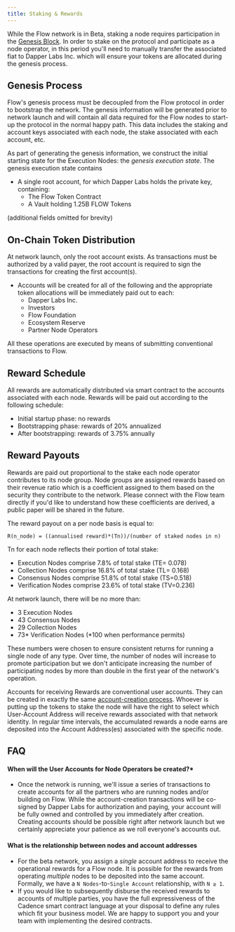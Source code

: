```yaml
---
title: Staking & Rewards
---
```


While the Flow network is in Beta, staking a node requires participation in the [Genesis Block](doc:genesis-bootstrapping). In order to stake on the protocol and participate as a node operator, in this period you'll need to manually transfer the associated fiat to Dapper Labs Inc. which will ensure your tokens are allocated during the genesis process.

## Genesis Process

Flow's genesis process must be decoupled from the Flow protocol in order to bootstrap the network. The genesis information will be generated prior to network launch and will contain all data required for the Flow nodes to start-up the protocol in the normal happy path. This data includes the staking and account keys associated with each node, the stake associated with each account, etc.

As part of generating the genesis information, we construct the initial starting state for the Execution Nodes: the _genesis execution state_. The genesis execution state contains

- A single root account, for which Dapper Labs holds the private key, containing:
  - The Flow Token Contract
  - A Vault holding 1.25B FLOW Tokens

(additional fields omitted for brevity)

## On-Chain Token Distribution

At network launch, only the root account exists. As transactions must be authorized by a valid payer, the root account is required to sign the transactions for creating the first account(s).

- Accounts will be created for all of the following and the appropriate token allocations will be immediately paid out to each:
  - Dapper Labs Inc.
  - Investors
  - Flow Foundation
  - Ecosystem Reserve
  - Partner Node Operators

All these operations are executed by means of submitting conventional transactions to Flow.

## Reward Schedule

All rewards are automatically distributed via smart contract to the accounts associated with each node. Rewards will be paid out according to the following schedule:

- Initial startup phase: no rewards
- Bootstrapping phase: rewards of 20% annualized
- After bootstrapping: rewards of 3.75% annually

## Reward Payouts

Rewards are paid out proportional to the stake each node operator contributes to its node group. Node groups are assigned rewards based on their revenue ratio which is a coefficient assigned to them based on the security they contribute to the network. Please connect with the Flow team directly if you'd like to understand how these coefficients are derived, a public paper will be shared in the future.

The reward payout on a per node basis is equal to:

    R(n_node) = ((annualised reward)*(Tn))/(number of staked nodes in n)

Tn for each node reflects their portion of total stake:

- Execution Nodes comprise 7.8% of total stake (TE= 0.078)
- Collection Nodes comprise 16.8% of total stake (TL= 0.168)
- Consensus Nodes comprise 51.8% of total stake (TS=0.518)
- Verification Nodes comprise 23.6% of total stake (TV=0.236)

At network launch, there will be no more than:

- 3 Execution Nodes
- 43 Consensus Nodes
- 29 Collection Nodes
- 73* Verification Nodes (*100 when performance permits)

These numbers were chosen to ensure consistent returns for running a single node of any type. Over time, the number of nodes will increase to promote participation but we don't anticipate increasing the number of participating nodes by more than double in the first year of the network's operation.

Accounts for receiving Rewards are conventional user accounts. They can be created in exactly the same [account-creation process](account-creation). Whoever is putting up the tokens to stake the node will have the right to select which User-Account Address will receive rewards associated with that network identity. In regular time intervals, the accumulated rewards a node earns are deposited into the Account Address(es) associated with the specific node.

<!-- [block:callout]
{
"type": "info",
"title": "The Address for receiving rewards can be created/updated after network launch.",
"body": "For the beta network, the node assignments will be static and so we can update the Address receiving rewards for a particular staked node after the fact."
}
[/block] -->

## FAQ

#### When will the User Accounts for Node Operators be created?\*

- Once the network is running, we'll issue a series of transactions to create accounts for all the partners who are running nodes and/or building on Flow. While the account-creation transactions will be co-signed by Dapper Labs for authorization and paying, your account will be fully owned and controlled by you immediately after creation.
  Creating accounts should be possible right after network launch but we certainly appreciate your patience as we roll everyone's accounts out.

#### What is the relationship between nodes and account addresses

- For the beta network, you assign a _single_ account address to receive the operational rewards for a Flow node. It is possible for the rewards from operating _multiple_ nodes to be deposited into the same account. Formally, we have a `N Nodes`-to-`Single Account` relationship, with `N ≥ 1`.
- If you would like to subsequently disburse the received rewards to accounts of multiple parties, you have the full expressiveness of the Cadence smart contract language at your disposal to define any rules which fit your business model. We are happy to support you and your team with implementing the desired contracts.
